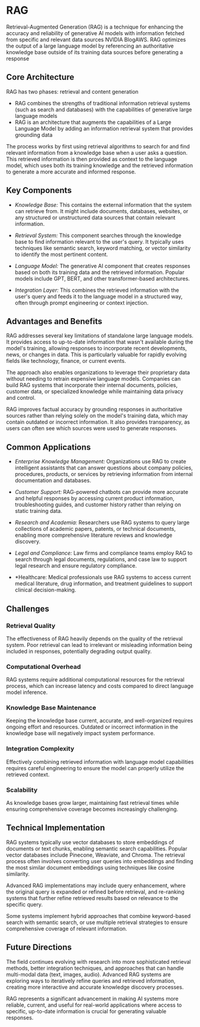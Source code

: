 
<StructuredData 
  title="RAG" 
  description="Retrieval-Augmented Generation (RAG) is a technique for enhancing the accuracy and reliability of generative AI models with information fetched from specific and relevant data sources. RAG optimizes the output of a large language model by referencing an authoritative knowledge base outside of its training data sources." 
  url="https://ai-glossary.com/R/RAG" 
/>

# RAG

Retrieval-Augmented Generation (RAG) is a technique for enhancing the accuracy and reliability of generative AI models with information fetched from specific and relevant data sources NVIDIA BlogAWS. RAG optimizes the output of a large language model by referencing an authoritative knowledge base outside of its training data sources before generating a response


## Core Architecture
RAG has two phases: retrieval and content generation 

- RAG combines the strengths of traditional information retrieval systems (such as search and databases) with the capabilities of generative large language models
- RAG is an architecture that augments the capabilities of a Large Language Model by adding an information retrieval system that provides grounding data 

The process works by first using retrieval algorithms to search for and find relevant information from a knowledge base when a user asks a question. This retrieved information is then provided as context to the language model, which uses both its training knowledge and the retrieved information to generate a more accurate and informed response.

## Key Components
- *Knowledge Base:* This contains the external information that the system can retrieve from. It might include documents, databases, websites, or any structured or unstructured data sources that contain relevant information.

- *Retrieval System:* This component searches through the knowledge base to find information relevant to the user's query. It typically uses techniques like semantic search, keyword matching, or vector similarity to identify the most pertinent content.

- *Language Model:* The generative AI component that creates responses based on both its training data and the retrieved information. Popular models include GPT, BERT, and other transformer-based architectures.

- *Integration Layer:* This combines the retrieved information with the user's query and feeds it to the language model in a structured way, often through prompt engineering or context injection.

## Advantages and Benefits
RAG addresses several key limitations of standalone large language models. It provides access to up-to-date information that wasn't available during the model's training, allowing responses to incorporate recent developments, news, or changes in data. This is particularly valuable for rapidly evolving fields like technology, finance, or current events.

The approach also enables organizations to leverage their proprietary data without needing to retrain expensive language models. Companies can build RAG systems that incorporate their internal documents, policies, customer data, or specialized knowledge while maintaining data privacy and control.

RAG improves factual accuracy by grounding responses in authoritative sources rather than relying solely on the model's training data, which may contain outdated or incorrect information. It also provides transparency, as users can often see which sources were used to generate responses.

## Common Applications
- *Enterprise Knowledge Management:* Organizations use RAG to create intelligent assistants that can answer questions about company policies, procedures, products, or services by retrieving information from internal documentation and databases.

- *Customer Support:* RAG-powered chatbots can provide more accurate and helpful responses by accessing current product information, troubleshooting guides, and customer history rather than relying on static training data.

- *Research and Academia:* Researchers use RAG systems to query large collections of academic papers, patents, or technical documents, enabling more comprehensive literature reviews and knowledge discovery.

- *Legal and Compliance:* Law firms and compliance teams employ RAG to search through legal documents, regulations, and case law to support legal research and ensure regulatory compliance.

- *Healthcare: Medical professionals use RAG systems to access current medical literature, drug information, and treatment guidelines to support clinical decision-making.

## Challenges

### Retrieval Quality

The effectiveness of RAG heavily depends on the quality of the retrieval system. Poor retrieval can lead to irrelevant or misleading information being included in responses, potentially degrading output quality.

### Computational Overhead
RAG systems require additional computational resources for the retrieval process, which can increase latency and costs compared to direct language model inference.

### Knowledge Base Maintenance
Keeping the knowledge base current, accurate, and well-organized requires ongoing effort and resources. Outdated or incorrect information in the knowledge base will negatively impact system performance.

### Integration Complexity
Effectively combining retrieved information with language model capabilities requires careful engineering to ensure the model can properly utilize the retrieved context.

### Scalability
As knowledge bases grow larger, maintaining fast retrieval times while ensuring comprehensive coverage becomes increasingly challenging.

## Technical Implementation

RAG systems typically use vector databases to store embeddings of documents or text chunks, enabling semantic search capabilities. Popular vector databases include Pinecone, Weaviate, and Chroma. The retrieval process often involves converting user queries into embeddings and finding the most similar document embeddings using techniques like cosine similarity.

Advanced RAG implementations may include query enhancement, where the original query is expanded or refined before retrieval, and re-ranking systems that further refine retrieved results based on relevance to the specific query.

Some systems implement hybrid approaches that combine keyword-based search with semantic search, or use multiple retrieval strategies to ensure comprehensive coverage of relevant information.

## Future Directions
The field continues evolving with research into more sophisticated retrieval methods, better integration techniques, and approaches that can handle multi-modal data (text, images, audio). Advanced RAG systems are exploring ways to iteratively refine queries and retrieved information, creating more interactive and accurate knowledge discovery processes.

RAG represents a significant advancement in making AI systems more reliable, current, and useful for real-world applications where access to specific, up-to-date information is crucial for generating valuable responses.








